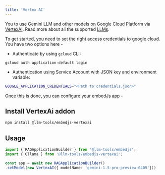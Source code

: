 ```yaml
---
title: 'Vertex AI'
---
```


You to use Gemini LLM and other models on Google Cloud Platform via [VertexAI](https://cloud.google.com/vertex-ai?hl=en).
Read more about all the supported [LLMs](https://cloud.google.com/vertex-ai/generative-ai/docs/learn/models).

To get started, you need to set the right access credentials to google cloud. You have two options here -

-   Authenticate by using `gcloud` CLI:

```
gcloud auth application-default login
```

-   Authentication using Service Account with JSON key and environment variable:

```bash
GOOGLE_APPLICATION_CREDENTIALS="<Path to credentials.json>"
```

Once this is done, you can configure your embedJs app -

## Install VertexAi addon

```bash
npm install @llm-tools/embedjs-vertexai
```

## Usage

```ts
import { RAGApplicationBuilder } from '@llm-tools/embedjs';
import { Ollama } from '@llm-tools/embedjs-vertexai';

const app = await new RAGApplicationBuilder()
.setModel(new VertexAI({ modelName: 'gemini-1.5-pro-preview-0409'}))
```
